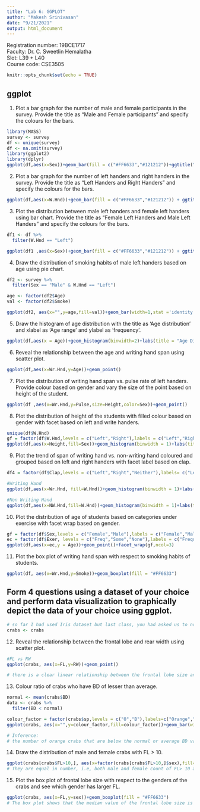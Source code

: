 ```yaml
---
title: "Lab 6: GGPLOT"
author: "Makesh Srinivasan"
date: "9/21/2021"
output: html_document
---
```


Registration number: 19BCE1717 <br>
Faculty: Dr. C. Sweetlin Hemalatha <br>
Slot: L39 + L40 <br>
Course code: CSE3505 <br>

```r
knitr::opts_chunk$set(echo = TRUE)
```

## ggplot

1.	Plot a bar graph for the number of male and female participants in the survey. Provide the title as “Male and Female participants” and specify the colours for the bars.
```r
library(MASS)
survey <- survey
df <- unique(survey)
df <- na.omit(survey)
library(ggplot2)
library(dplyr)
ggplot(df,aes(x=Sex))+geom_bar(fill = c("#FF6633","#121212"))+ggtitle("Male and Female participants")
```
2.	Plot a bar graph for the number of left handers and right handers in the survey. Provide the title as “Left Handers and Right Handers” and specify the colours for the bars.
```r
ggplot(df,aes(x=W.Hnd))+geom_bar(fill = c("#FF6633","#121212")) + ggtitle("Left Handers and Right Handers")
```
3.	Plot the distribution between male left handers and female left handers using bar chart. Provide the title as “Female Left Handers and Male Left Handers” and specify the colours for the bars.
```r
df1 <- df %>%
  filter(W.Hnd == "Left")

ggplot(df1 ,aes(x=Sex))+geom_bar(fill = c("#FF6633","#121212")) + ggtitle("Female Left Handers and Male Left Handers")
```
4.	Draw the distribution of smoking habits of male left handers based on age using pie chart.
```r
df2 <- survey %>%
  filter(Sex == "Male" & W.Hnd == "Left")

age <- factor(df2$Age)
val <- factor(df2$Smoke)

ggplot(df2, aes(x="",y=age,fill=val))+geom_bar(width=1,stat ='identity')+coord_polar("y",start=0)+ggtitle("Smoking habits of male left handers based on 'Age'")+ theme(axis.text = element_blank(),axis.ticks=element_blank(),panel.grid = element_blank())
```
5.	Draw the histogram of age distribution with the title as ‘Age distribution’ and xlabel as ‘Age range’ and ylabel as ‘frequency’.
```r
ggplot(df,aes(x = Age))+geom_histogram(binwidth=2)+labs(title = "Age Distribution", x="Age range",y="frequency")
```
6.	Reveal the relationship between the age and writing hand span using scatter plot.
```r
ggplot(df,aes(x=Wr.Hnd,y=Age))+geom_point()
```
7.	Plot the distribution of writing hand span vs. pulse rate of left handers. Provide colour based on gender and vary the size of the point based on height of the student.
```r
ggplot(df ,aes(x=Wr.Hnd,y=Pulse,size=Height,color=Sex))+geom_point()
```
8.	Plot the distribution of height of the students with filled colour based on gender with facet based on left and write handers.
```r
unique(df$W.Hnd)
gf = factor(df$W.Hnd,levels = c("Left","Right"),labels = c("Left","Right"))
ggplot(df,aes(x=Height,fill=Sex))+geom_histogram(binwidth = 1)+labs(title = "Distribution of height",y='Frequency')+facet_wrap(gf,ncol=2)
```
9.	Plot the trend of span of writing hand vs. non-writing hand coloured and grouped based on left and right handers with facet label based on clap.
```r
df4 = factor(df$Clap,levels = c("Left","Right","Neither"),labels= c("Left","Right","Neither"))

#Writing Hand
ggplot(df,aes(x=Wr.Hnd, fill=W.Hnd))+geom_histogram(binwidth = 1)+labs(title = "Distribution of Span of Writing Hand",y='Frequency')+facet_wrap(df4,ncol=3)

#Non Writing Hand
ggplot(df,aes(x=NW.Hnd,fill=W.Hnd))+geom_histogram(binwidth = 1)+labs(title = "Distribution of Span of Non - Writing Hand",y='Frequency')+facet_wrap(df4,ncol=3)
```
10.	Plot the distribution of age of students based on categories under exercise with facet wrap based on gender.
```r
gf = factor(df$Sex,levels = c("Female","Male"),labels = c("Female","Male"))
ec = factor(df$Exer, levels = c("Freq","Some","None"),labels = c("Frequently","Some","None"))
ggplot(df,aes(x=ec,y = Age))+geom_point()+facet_wrap(gf,ncol=3)
```
11.	Plot the box plot of writing hand span with respect to smoking habits of students.
```r
ggplot(df, aes(x=Wr.Hnd,y=Smoke))+geom_boxplot(fill = "#FF6633")
```

## Form 4 questions using a dataset of your choice and perform data visualization to graphically depict the data of your choice using ggplot.
```r
# so far I had used Iris dataset but last class, you had asked us to not use it anymore ma'am. Hence, I am using a new dataset from the MASS package
crabs <- crabs
```

12.	Reveal the relationship between the frontal lobe and rear width using scatter plot.
```r
#FL vs RW
ggplot(crabs, aes(x=FL,y=RW))+geom_point()

# there is a clear linear relationship between the frontal lobe size and rear width. This could be because of increase in body size resulting in increased frontal lobe size
```

13.	Colour ratio of crabs who have BD of lesser than average.
```r
normal <- mean(crabs$BD)
data <- crabs %>%
  filter(BD < normal)

colour_factor = factor(crabs$sp,levels = c("O","B"),labels=c("Orange","Blue"))
ggplot(crabs, aes(x="",y=colour_factor,fill=colour_factor))+geom_bar(width=25,stat ='identity')+coord_polar("y",start=0)

# Inference:
# the number of orange crabs that are below the normal or average BD value are lower than the blue ones. 
```

14.	Draw the distribution of male and female crabs with FL > 10.
```r
ggplot(crabs[crabs$FL>10,], aes(x=factor(crabs[crabs$FL>10,]$sex),fill=factor(crabs[crabs$FL>10,]$sex)))+geom_bar()+ggtitle("Male and Female crabs")
# They are equal in number, i.e, both male and female count of FL> 10 are same
```

15.	Plot the box plot of frontal lobe size with respect to the genders of the crabs and see which gender has larger FL.
```r
ggplot(crabs, aes(x=FL,y=sex))+geom_boxplot(fill = "#FF6633")
# The box plot shows that the median value of the frontal lobe size is not that different. However, if one has to conclude, Male crabs seem to have a larger frontal lobe than the female ones in general.
```

